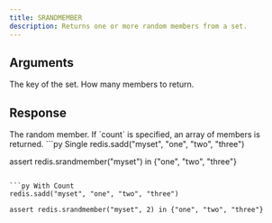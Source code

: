 ```yaml
---
title: SRANDMEMBER
description: Returns one or more random members from a set.
---
```


## Arguments

<ParamField body="key" type="str" required>
  The key of the set.
</ParamField>

<ParamField body="count" type="number" default={1}>
  How many members to return.
</ParamField>


## Response

<ResponseField type="TMember | TMember[]" required>
  The random member.
  If `count` is specified, an array of members is returned.
</ResponseField>

<RequestExample>
```py Single
redis.sadd("myset", "one", "two", "three")

assert redis.srandmember("myset") in {"one", "two", "three"}
```

```py With Count 
redis.sadd("myset", "one", "two", "three")

assert redis.srandmember("myset", 2) in {"one", "two", "three"}
```

</RequestExample>
